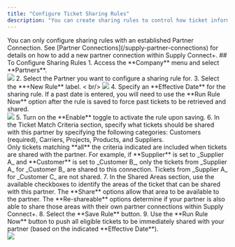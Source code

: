 ```yaml
---
title: "Configure Ticket Sharing Rules"
description: "You can create sharing rules to control how ticket information is shared to a company that your organization has a partnership with. Multiple sharing rules can be created for each partner."
---
```

<Note>
You can only configure sharing rules with an established Partner Connection. See [Partner Connections](/supply-partner-connections) for details on how to add a new partner connection within Supply Connect+.
</Note>
## To Configure Sharing Rules
1. Access the **Company** menu and select **Partners**. <br/>
<img src="/images/Company_Partners_nav.gif" />
2. Select the Partner you want to configure a sharing rule for.
3. Select the **+New Rule** label. < br/>
<img src="/images/Partners_NewRule.png" />
4. Specify an **Effective Date** for the sharing rule. If a past date is entered, you will need to use the **Run Rule Now** option after the rule is saved to force past tickets to be retrieved and shared. <br/>
<img src="/images/Partners_RuleDetails.png" />
5. Turn on the **Enable** toggle to activate the rule upon saving.
6. In the Ticket Match Criteria section, specify what tickets should be shared with this partner by specifying the following categories: Customers (required), Carriers, Projects, Products, and Suppliers. <br/>
<Warning> Only tickets matching **all** the criteria indicated are included when tickets are shared with the partner. For example, if **Supplier** is set to _Supplier A_ and **Customer** is set to _Customer B_, only the tickets from _Supplier A_ for _Customer B_ are shared to this connection. Tickets from _Supplier A_ for _Customer C_ are not shared.</Warning>
7. In the Shared Areas section, use the available checkboxes to identify the areas of the ticket that can be shared with this partner. The **Share** options allow that area to be available to the partner. The **Re-shareable** options determine if your partner is also able to share those areas with their own partner connections within Supply Connect+.
8. Select the **Save Rule** button.
9. Use the **Run Rule Now** button to push all eligible tickets to be immediately shared with your partner (based on the indicated **Effective Date**). <br/>
<img src="/images/Partners_RunRuleNow.png" />
